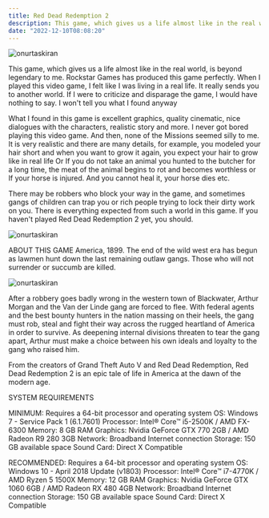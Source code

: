 ```yaml
---
title: Red Dead Redemption 2
description: This game, which gives us a life almost like in the real world, is beyond legendary to me. Rockstar Games has produced this game perfectly.
date: "2022-12-10T08:08:20"
---
```


<img className="w-full rounded-xl" src="https://res.cloudinary.com/djfqidbj1/image/upload/v1671167282/ukyz9ctzrsmzgyvjaisp.jpg" alt="onurtaskiran" />

This game, which gives us a life almost like in the real world, is beyond legendary to me. Rockstar Games has produced this game perfectly. When I played this video game, I felt like I was living in a real life. It really sends you to another world. If I were to criticize and disparage the game, I would have nothing to say. I won't tell you what I found anyway 


What I found in this game is excellent graphics, quality cinematic, nice dialogues with the characters, realistic story and more. I never got bored playing this video game. And then, none of the Missions seemed silly to me. It is very realistic and there are many details, for example, you modeled your hair short and when you want to grow it again, you expect your hair to grow like in real life  Or If you do not take an animal you hunted to the butcher for a long time, the meat of the animal begins to rot and becomes worthless or If your horse is injured.  And you cannot heal it, your horse dies etc.

There may be robbers who block your way in the game, and sometimes gangs of children can trap you or rich people trying to lock their dirty work on you. There is everything expected from such a world in this game. If you haven't played Red Dead Redemption 2 yet, you should. 

<img className="w-full rounded-xl" src="https://res.cloudinary.com/djfqidbj1/image/upload/v1704688306/ua5cytswvr1narcgsvfa.jpg" alt="onurtaskiran" />

ABOUT THIS GAME
America, 1899. The end of the wild west era has begun as lawmen hunt down the last remaining outlaw gangs. Those who will not surrender or succumb are killed.

<img className="w-3/12 mx-2 float-right" src="https://res.cloudinary.com/djfqidbj1/image/upload/v1704688307/rsp8wsuv3ozm89vz7twe.jpg" alt="onurtaskiran" />

After a robbery goes badly wrong in the western town of Blackwater, Arthur Morgan and the Van der Linde gang are forced to flee. With federal agents and the best bounty hunters in the nation massing on their heels, the gang must rob, steal and fight their way across the rugged heartland of America in order to survive. As deepening internal divisions threaten to tear the gang apart, Arthur must make a choice between his own ideals and loyalty to the gang who raised him.

From the creators of Grand Theft Auto V and Red Dead Redemption, Red Dead Redemption 2 is an epic tale of life in America at the dawn of the modern age.


SYSTEM REQUIREMENTS

MINIMUM:
Requires a 64-bit processor and operating system
OS: Windows 7 - Service Pack 1 (6.1.7601)
Processor: Intel® Core™ i5-2500K / AMD FX-6300
Memory: 8 GB RAM
Graphics: Nvidia GeForce GTX 770 2GB / AMD Radeon R9 280 3GB
Network: Broadband Internet connection
Storage: 150 GB available space
Sound Card: Direct X Compatible

RECOMMENDED:
Requires a 64-bit processor and operating system
OS: Windows 10 - April 2018 Update (v1803)
Processor: Intel® Core™ i7-4770K / AMD Ryzen 5 1500X
Memory: 12 GB RAM
Graphics: Nvidia GeForce GTX 1060 6GB / AMD Radeon RX 480 4GB
Network: Broadband Internet connection
Storage: 150 GB available space
Sound Card: Direct X Compatible
